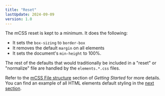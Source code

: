 ```yaml
---
title: "Reset"
lastUpdate: 2024-09-09
version: 1.0
---
```


<section class="prose">

The mCSS reset is kept to a minimum. It does the following:

- It sets the `box-sizing` to `border-box`
- It removes the default `margin` on all elements
- It sets the document's `min-height` to 100%.

The rest of the defaults that would traditionally be included in a "reset" or "normalize" file are handled by the `elements.*.css` files.

Refer to the [mCSS File structure][structure] section of _Getting Started_ for more details. You can find an example of all HTML elements default styling in the [next section](/docs/elements).

</section>

[structure]: /docs/start#mcss-file-structure
